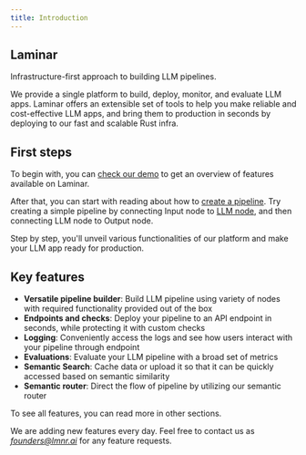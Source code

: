 ```yaml
---
title: Introduction
---
```


## Laminar

Infrastructure-first approach to building LLM pipelines.

We provide a single platform to build, deploy, monitor, and evaluate LLM apps.
Laminar offers an extensible set of tools to help you make reliable and cost-effective LLM apps,
and bring them to production in seconds by deploying to our fast and scalable Rust infra.

## First steps

To begin with, you can [check our demo](https://www.loom.com/share/0dabced01c77478ab206766f10ab23c7) to get an overview of features available on Laminar.

After that, you can start with reading about how to [create a pipeline](/pipeline/introduction).
Try creating a simple pipeline by connecting Input node to [LLM node](/nodes/LLM), and then connecting LLM node to Output node.

Step by step, you'll unveil various functionalities of our platform and make your LLM app ready for production.

## Key features

- **Versatile pipeline builder**: Build LLM pipeline using variety of nodes with required functionality provided out of the box
- **Endpoints and checks**: Deploy your pipeline to an API endpoint in seconds, while protecting it with custom checks
- **Logging**: Conveniently access the logs and see how users interact with your pipeline through endpoint
- **Evaluations**: Evaluate your LLM pipeline with a broad set of metrics
- **Semantic Search**: Cache data or upload it so that it can be quickly accessed based on semantic similarity
- **Semantic router**: Direct the flow of pipeline by utilizing our semantic router

To see all features, you can read more in other sections.

We are adding new features every day. Feel free to contact us as *founders@lmnr.ai* for any feature requests.
